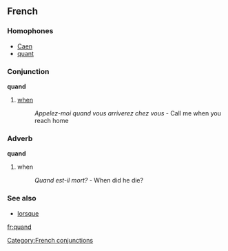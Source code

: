 ==French==
===Homophones===
*[[Caen]]
*[[quant]]

===Conjunction===
'''quand'''

#[[when]]
#:''Appelez-moi quand vous arriverez chez vous'' - Call me when you reach home

===Adverb===
'''quand'''

#when
#:''Quand est-il mort?'' - When did he die?

===See also===
*[[lorsque]]
<!-- I don't see what these have to do with "quand" - Paul G
*[[que]]
*[[qui]]
*[[quoi]]-->
[[fr:quand]]
[[Category:French conjunctions]]
